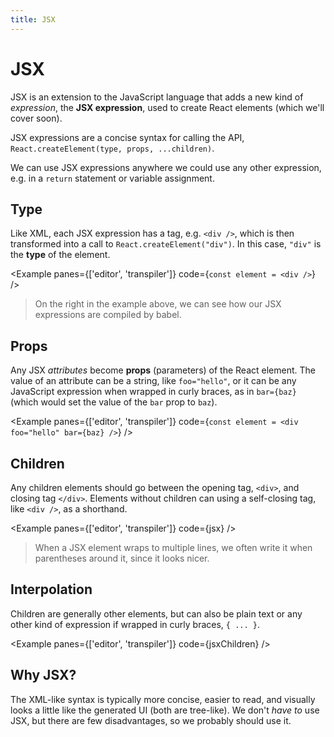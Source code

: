 ```yaml
---
title: JSX
---
```



# JSX

JSX is an extension to the JavaScript language that adds a new kind of _expression_, the **JSX expression**, used to create React elements (which we'll cover soon).

JSX expressions are a concise syntax for calling the API, `React.createElement(type, props, ...children)`.

We can use JSX expressions anywhere we could use any other expression, e.g. in a `return` statement or variable assignment.

## Type

Like XML, each JSX expression has a tag, e.g. `<div />`, which is then transformed into a call to `React.createElement("div")`. In this case, `"div"` is the **type** of the element.

<Example
  panes={['editor', 'transpiler']}
  code={`const element = <div />`}
/>

> On the right in the example above, we can see how our JSX expressions are compiled by babel.

## Props

Any JSX _attributes_ become **props** (parameters) of the React element. The value of an attribute can be a string, like `foo="hello"`, or it can be any JavaScript expression when wrapped in curly braces, as in `bar={baz}` (which would set the value of the `bar` prop to `baz`).

<Example
  panes={['editor', 'transpiler']}
  code={`const element = <div foo="hello" bar={baz} />`}
/>

## Children

Any children elements should go between the opening tag, `<div>`, and closing tag `</div>`. Elements without children can using a self-closing tag, like `<div />`, as a shorthand.

<Example
  panes={['editor', 'transpiler']}
  code={jsx}
/>

> When a JSX element wraps to multiple lines, we often write it when parentheses around it, since it looks nicer.

## Interpolation

Children are generally other elements, but can also be plain text or any other kind of expression if wrapped in curly braces, `{ ... }`.

<Example
  panes={['editor', 'transpiler']}
  code={jsxChildren}
/>

## Why JSX?

The XML-like syntax is typically more concise, easier to read, and visually looks a little like the generated UI (both are tree-like). We don't _have to_ use JSX, but there are few disadvantages, so we probably should use it.
